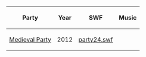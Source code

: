 {| class="wikitable"
!Party!!Year!!SWF!!Music
|-
|[[Medieval Party 2012|Medieval Party]]||2012||[[media:MedievalParty2012party25.swf|party24.swf]]||{{n/a}}
|}